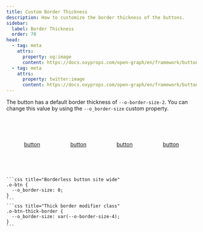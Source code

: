 ```yaml
---
title: Custom Border Thickness
description: How to customize the border thickness of the buttons.
sidebar:
  label: Border Thickness
  order: 70
head:
  - tag: meta
    attrs:
      property: og:image
      content: https://docs.oxyprops.com/open-graph/en/framework/buttons/custom-border-thickness.png
  - tag: meta
    attrs:
      property: twitter:image
      content: https://docs.oxyprops.com/open-graph/en/framework/buttons/custom-border-thickness.png
---
```


The button has a default border thickness of `--o-border-size-2`. You can change this value by using the `--o_border-size` custom property.

<div style="display: flex; flex-wrap: wrap; column-gap:5rem;row-gap:1rem; width:100%; justify-content: center; align-items: center;padding-block: 4rem;">
    <a href="#custom-border-size" class="o-btn o-btn-outline o-btn-links" style="--o_border-size: 0;"><span>button</span></a>
    <a href="#custom-border-size" class="o-btn o-btn-outline o-btn-links" style="--o_border-size: var(--o-border-size-1);"><span>button</span></a>
    <a href="#custom-border-size" class="o-btn o-btn-outline o-btn-links"><span>button</span></a>
    <a href="#custom-border-size" class="o-btn o-btn-outline o-btn-links" style="--o_border-size: var(--o-border-size-3);"><span>button</span></a>
</div>
    
    ```css title="Borderless button site wide"
    .o-btn {
      --o_border-size: 0;
    }
    ```
    ```css title="Thick border modifier class"
    .o-btn-thick-border {
      --o_border-size: var(--o-border-size-4);
    }
    ```
